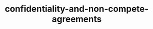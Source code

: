 ---
title: "confidentiality-and-non-compete-agreements"
description: "Description of your new file."
---